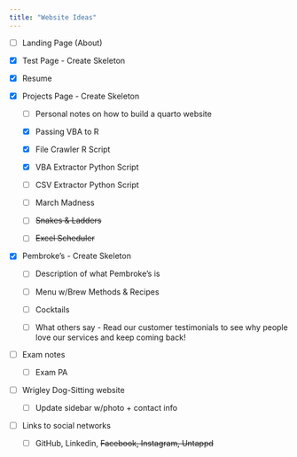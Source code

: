 ```yaml
---
title: "Website Ideas"
---
```


-   [ ] Landing Page (About)

-   [x] Test Page - Create Skeleton

-   [x] Resume

-   [x] Projects Page - Create Skeleton

    -   [ ] Personal notes on how to build a quarto website

    -   [x] Passing VBA to R

    -   [x] File Crawler R Script

    -   [x] VBA Extractor Python Script

    -   [ ] CSV Extractor Python Script

    -   [ ] March Madness

    -   [ ] ~~Snakes & Ladders~~

    -   [ ] ~~Excel Scheduler~~

-   [x] Pembroke's - Create Skeleton

    -   [ ] Description of what Pembroke's is

    -   [ ] Menu w/Brew Methods & Recipes

    -   [ ] Cocktails

    -   [ ] What others say - Read our customer testimonials to see why people love our services and keep coming back!

-   [ ] Exam notes

    -   [ ] Exam PA

-   [ ] Wrigley Dog-Sitting website

    -   [ ] Update sidebar w/photo + contact info

-   [ ] Links to social networks

    -   [ ] GitHub, Linkedin, ~~Facebook, Instagram, Untappd~~

